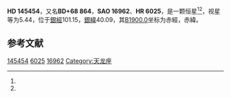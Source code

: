 {{Starbox begin
| name = HD 145454
}}
{{Starbox observe
| epoch = [[J2000.0|J2000.0]]
| constell = {{星座名待查}}<ref name=SIMBAD>{{cite web
 | url=http://simbad.u-strasbg.fr/simbad/sim-id?Ident=HR+6025
 | title =Pulsating variable Star
 | publisher=Centre de Données astronomiques de Strasbourg
 | work=SIMBAD
 | accessdate=2012-07-13}}</ref><ref name=DATA>{{cite web
 | url=http://vizier.u-strasbg.fr/viz-bin/VizieR-5?-out.add=.&-source=5050&-corr=PK=HR&-out.max=9999&HR=6025
 | title=VizieR Detailed Page
 | accessdate=2012-07-13
 | archive-url=https://web.archive.org/web/20160304234815/http://vizier.u-strasbg.fr/viz-bin/VizieR-5?-out.add=.&-source=5050&-corr=PK=HR&-out.max=9999&HR=6025
 | archive-date=2016-03-04
 | dead-url=yes
 }}</ref>
| 星官 = 
| ra = {{RA|16|6|19.7}}<ref name=SIMBAD /><ref name=DATA />
| dec = {{DEC|+67|48|37}}<ref name=SIMBAD /><ref name=DATA />
| appmag_v = 5.44<ref name=SIMBAD /><ref name=DATA />
}}
{{Starbox character
| class = A0Vn<ref name=SIMBAD /><ref name=DATA />
| b-v = -0.02<ref name=SIMBAD /><ref name=DATA />
| u-b = -0.08<ref name=SIMBAD /><ref name=DATA />
| r-i = <ref name=SIMBAD /><ref name=DATA />
| variable = 
}}
{{Starbox astrometry
| radial_v = -0.08
| prop_mo_ra = -18
| parallax = 0.01
| p_error = 
}}
{{Starbox catalog
| names =BD+68 864，[[SAO星表|SAO]] 16962，[[HD星表|HD]] 145454，[[HR星表|HR]] 6025}}
{{Starbox reference |Simbad=HR+6025}}
{{Starbox end}}

'''HD 145454'''，又名'''BD+68 864'''，'''SAO 16962'''、'''HR 6025'''，是一颗恒星<ref name=SIMBAD /><ref name=DATA />，视星等为5.44，位于[[銀道座標系|銀經]]101.15，[[銀道座標系|銀緯]]40.09，其[[B1900.0|B1900.0]]坐标为赤經{{RA|16|6|2.8}}，赤緯{{DEC|+68|40.09|25}}。

== 参考文献 ==
{{reflist}}

{{star-stub}}

[[Category:HD和HDE天體|145454]]
[[Category:HR天體|6025]]
[[Category:SAO天體|16962]]
[[Category:天龙座|Category:天龙座]]